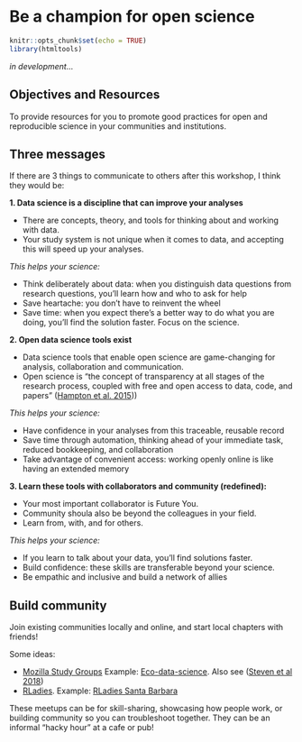 # Be a champion for open science {#champion} 

```r
knitr::opts_chunk$set(echo = TRUE)
library(htmltools)
```

*in development...*

## Objectives and Resources

To provide resources for you to promote good practices for open and reproducible science in your communities and institutions.

## Three messages

If there are 3 things to communicate to others after this workshop, I think they would be: 

**1. Data science is a discipline that can improve your analyses**

- There are concepts, theory, and tools for thinking about and working with data. 
- Your study system is not unique when it comes to data, and accepting this will speed up your analyses.

*This helps your science:*

- Think deliberately about data: when you distinguish data questions from research questions, you'll learn how and who to ask for help
- Save heartache: you don’t have to reinvent the wheel
- Save time: when you expect there’s a better way to do what you are doing, you'll find the solution faster. Focus on the science.


**2. Open data science tools exist**

- Data science tools that enable open science are game-changing for analysis, collaboration and communication.
- Open science is "the concept of transparency at all stages of the research process, coupled with free and open access to data, code, and papers" ([Hampton et al. 2015](http://onlinelibrary.wiley.com/doi/10.1890/ES14-00402.1/abstract)))  

*This helps your science:*

- Have confidence in your analyses from this traceable, reusable record
- Save time through automation, thinking ahead of your immediate task, reduced bookkeeping, and collaboration
- Take advantage of convenient access: working openly online is like having an extended memory

**3. Learn these tools with collaborators and community (redefined):** 

- Your most important collaborator is Future You. 
- Community shoula also be beyond the colleagues in your field.
- Learn from, with, and for others. 

*This helps your science:* 

- If you learn to talk about your data, you'll find solutions faster. 
- Build confidence: these skills are transferable beyond your science.
- Be empathic and inclusive and build a network of allies 

## Build community

Join existing communities locally and online, and start local chapters with friends!

Some ideas: 

- [Mozilla Study Groups](https://science.mozilla.org/programs/studygroups) Example: [Eco-data-science](http://eco-data-science.github.io/). Also see ([Steven et al 2018](https://www.biorxiv.org/content/early/2018/02/15/265421)) 
- [RLadies](https://rladies.org/). Example: [RLadies Santa Barbara](https://www.meetup.com/rladies-santa-barbara/)

These meetups can be for skill-sharing, showcasing how people work, or building community so you can troubleshoot together. They can be an informal "hacky hour" at a cafe or pub!

<!---
## Other lessons

### Naming files

Now is a good interlude to talk about naming things. 

We are going to take five minutes to talk through [Jenny Bryan's three principles for naming files](https://speakerdeck.com/jennybc/how-to-name-files):

1. machine readable
1. human readable
1. play well with default ordering
--->

